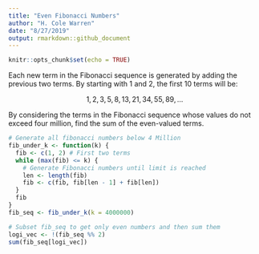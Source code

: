 ```yaml
---
title: "Even Fibonacci Numbers"
author: "H. Cole Warren"
date: "8/27/2019"
output: rmarkdown::github_document
---
```


```r
knitr::opts_chunk$set(echo = TRUE)
```

Each new term in the Fibonacci sequence is generated by adding the previous two terms. By starting with 1 and 2, the first 10 terms will be:

$$ 1, 2, 3, 5, 8, 13, 21, 34, 55, 89, ... $$

By considering the terms in the Fibonacci sequence whose values do not exceed four million, find the sum of the even-valued terms.

```r
# Generate all fibonacci numbers below 4 Million
fib_under_k <- function(k) {
  fib <- c(1, 2) # First two terms
  while (max(fib) <= k) {
    # Generate Fibonacci numbers until limit is reached
    len <- length(fib)
    fib <- c(fib, fib[len - 1] + fib[len])
  }
  fib
}
fib_seq <- fib_under_k(k = 4000000)

# Subset fib_seq to get only even numbers and then sum them
logi_vec <- !(fib_seq %% 2)
sum(fib_seq[logi_vec])
```